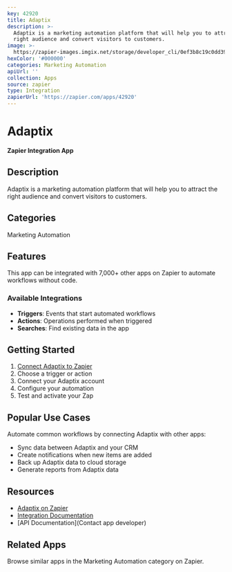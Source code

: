 ```yaml
---
key: 42920
title: Adaptix
description: >-
  Adaptix is a marketing automation platform that will help you to attract the
  right audience and convert visitors to customers.
image: >-
  https://zapier-images.imgix.net/storage/developer_cli/0ef3b8c19c0dd3925bc5a81d8f2e1973_2.png?auto=format%2Ccompress&ixlib=python-3.0.0&q=50
hexColor: '#000000'
categories: Marketing Automation
apiUrl: ''
collection: Apps
source: zapier
type: Integration
zapierUrl: 'https://zapier.com/apps/42920'
---
```

# Adaptix

**Zapier Integration App**

## Description

Adaptix is a marketing automation platform that will help you to attract the right audience and convert visitors to customers.

## Categories

Marketing Automation

## Features

This app can be integrated with 7,000+ other apps on Zapier to automate workflows without code.

### Available Integrations

- **Triggers**: Events that start automated workflows
- **Actions**: Operations performed when triggered
- **Searches**: Find existing data in the app

## Getting Started

1. [Connect Adaptix to Zapier](https://zapier.com/apps/42920)
2. Choose a trigger or action
3. Connect your Adaptix account
4. Configure your automation
5. Test and activate your Zap

## Popular Use Cases

Automate common workflows by connecting Adaptix with other apps:

- Sync data between Adaptix and your CRM
- Create notifications when new items are added
- Back up Adaptix data to cloud storage
- Generate reports from Adaptix data

## Resources

- [Adaptix on Zapier](https://zapier.com/apps/42920)
- [Integration Documentation](https://zapier.com/apps/42920/integrations)
- [API Documentation](Contact app developer)

## Related Apps

Browse similar apps in the Marketing Automation category on Zapier.
